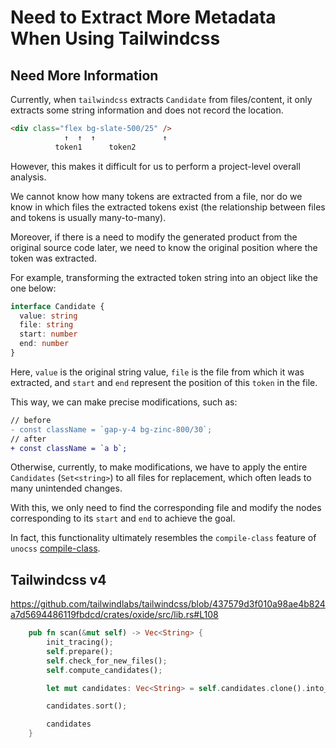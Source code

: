 # Need to Extract More Metadata When Using Tailwindcss

## Need More Information

Currently, when `tailwindcss` extracts `Candidate` from files/content, it only extracts some string information and does not record the location.

```html
<div class="flex bg-slate-500/25" />
            ↑  ↑  ↑               ↑
          token1      token2
```

However, this makes it difficult for us to perform a project-level overall analysis.

We cannot know how many tokens are extracted from a file, nor do we know in which files the extracted tokens exist (the relationship between files and tokens is usually many-to-many).

Moreover, if there is a need to modify the generated product from the original source code later, we need to know the original position where the token was extracted.

For example, transforming the extracted token string into an object like the one below:

```ts
interface Candidate {
  value: string
  file: string
  start: number
  end: number
}
```

Here, `value` is the original string value, `file` is the file from which it was extracted, and `start` and `end` represent the position of this `token` in the file.

This way, we can make precise modifications, such as:

```diff filename="diff"
// before
- const className = `gap-y-4 bg-zinc-800/30`;
// after
+ const className = `a b`;
```

Otherwise, currently, to make modifications, we have to apply the entire `Candidates` (`Set<string>`) to all files for replacement, which often leads to many unintended changes.

With this, we only need to find the corresponding file and modify the nodes corresponding to its `start` and `end` to achieve the goal.

In fact, this functionality ultimately resembles the `compile-class` feature of `unocss` [compile-class](https://unocss.dev/transformers/compile-class).

## Tailwindcss v4

https://github.com/tailwindlabs/tailwindcss/blob/437579d3f010a98ae4b824a7d5694486119fbdcd/crates/oxide/src/lib.rs#L108

```rs
    pub fn scan(&mut self) -> Vec<String> {
        init_tracing();
        self.prepare();
        self.check_for_new_files();
        self.compute_candidates();

        let mut candidates: Vec<String> = self.candidates.clone().into_iter().collect();

        candidates.sort();

        candidates
    }
```